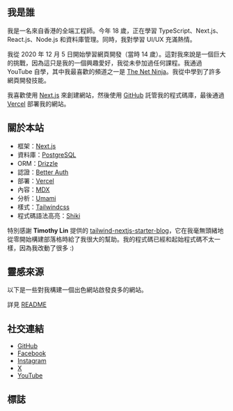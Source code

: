 ---
---

## 我是誰

我是一名來自香港的全端工程師。今年 18 歲，正在學習 TypeScript、Next.js、React.js、Node.js 和資料庫管理。同時，我對學習 UI/UX 充滿熱情。

我從 2020 年 12 月 5 日開始學習網頁開發（當時 14 歲）。這對我來說是一個巨大的挑戰，因為這只是我的一個興趣愛好，我從未參加過任何課程。我通過 YouTube 自學，其中我最喜歡的頻道之一是 [The Net Ninja](https://www.youtube.com/@NetNinja)。我從中學到了許多網頁開發技能。

我喜歡使用 [Next.js](https://nextjs.org/) 來創建網站，然後使用 [GitHub](https://github.com) 託管我的程式碼庫，最後通過 [Vercel](https://vercel.com) 部署我的網站。

## 關於本站

- 框架：[Next.js](https://nextjs.org/)
- 資料庫：[PostgreSQL](https://www.postgresql.org/)
- ORM：[Drizzle](https://orm.drizzle.team/)
- 認證：[Better Auth](https://www.better-auth.com/)
- 部署：[Vercel](https://vercel.com)
- 內容：[MDX](https://mdxjs.com/)
- 分析：[Umami](https://github.com/umami-software/umami)
- 樣式：[Tailwindcss](https://tailwindcss.com)
- 程式碼語法高亮：[Shiki](https://github.com/shikijs/shiki)

特別感謝 **Timothy Lin** 提供的
[tailwind-nextjs-starter-blog](https://github.com/timlrx/tailwind-nextjs-starter-blog)，它在我毫無頭緒地從零開始構建部落格時給了我很大的幫助。我的程式碼已經和起始程式碼不太一樣，因為我改動了很多 :)

## 靈感來源

以下是一些對我構建一個出色網站啟發良多的網站。

詳見 [README](https://github.com/tszhong0411/beta-website?tab=readme-ov-file#credits)

## 社交連結

- [GitHub](https://github.com/tszhong0411)
- [Facebook](https://www.facebook.com/tszhong0411)
- [Instagram](https://www.instagram.com/tszhong0411)
- [X](https://x.com/tszhong0411)
- [YouTube](https://www.youtube.com/@tszhong0411)

## 標誌

<Logo />
